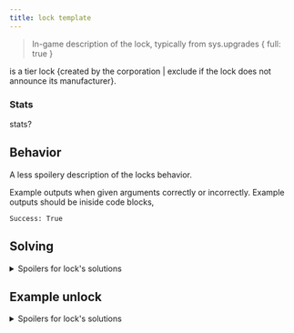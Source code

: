 ```yaml
---
title: lock template
---
```


> In-game description of the lock, typically from sys.upgrades { full: true }

<lock> is a tier <N> lock {created by the <in-game corp> corporation | exclude if the lock does not announce its manufacturer}.

### Stats

stats?

## Behavior

A less spoilery description of the locks behavior.

Example outputs when given arguments correctly or incorrectly.
Example outputs should be iniside code blocks,

```
Success: True
```

## Solving

<details>
<summary>Spoilers for lock's solutions</summary>
The arguments required for solving

### Subheaders that describe individual arguments

Spoilery description of each argument. Maybe a table of answers, maybe how a value is found.

</details>

## Example unlock

<details>
  <summary>Spoilers for lock's solutions</summary>
  ``` An example potential solution, outputted from the CLI ```
</details>
